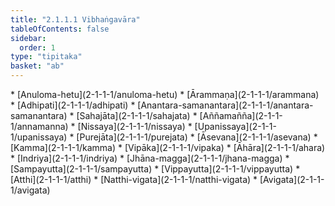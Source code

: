 ```yaml
---
title: "2.1.1.1 Vibhaṅgavāra"
tableOfContents: false
sidebar:
  order: 1
type: "tipitaka"
basket: "ab"
---
```



<DynamicBreadcrumb />



<TableOfContents>
* [Anuloma-hetu](2-1-1-1/anuloma-hetu)
* [Ārammaṇa](2-1-1-1/arammana)
* [Adhipati](2-1-1-1/adhipati)
* [Anantara-samanantara](2-1-1-1/anantara-samanantara)
* [Sahajāta](2-1-1-1/sahajata)
* [Aññamañña](2-1-1-1/annamanna)
* [Nissaya](2-1-1-1/nissaya)
* [Upanissaya](2-1-1-1/upanissaya)
* [Purejāta](2-1-1-1/purejata)
* [Āsevana](2-1-1-1/asevana)
* [Kamma](2-1-1-1/kamma)
* [Vipāka](2-1-1-1/vipaka)
* [Āhāra](2-1-1-1/ahara)
* [Indriya](2-1-1-1/indriya)
* [Jhāna-magga](2-1-1-1/jhana-magga)
* [Sampayutta](2-1-1-1/sampayutta)
* [Vippayutta](2-1-1-1/vippayutta)
* [Atthi](2-1-1-1/atthi)
* [Natthi-vigata](2-1-1-1/natthi-vigata)
* [Avigata](2-1-1-1/avigata)
</TableOfContents>